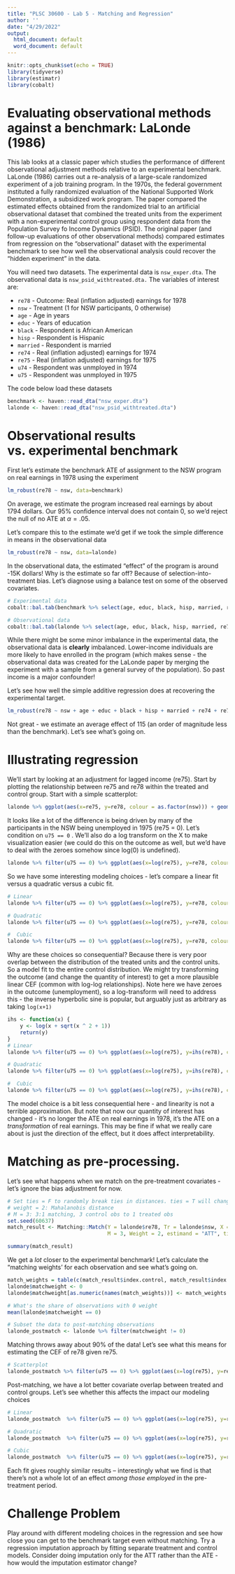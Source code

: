 ---
title: "PLSC 30600 - Lab 5 - Matching and Regression"
author: ''
date: "4/29/2022"
output:
  html_document: default
  word_document: default
---

```{r setup, include=FALSE}
knitr::opts_chunk$set(echo = TRUE)
library(tidyverse)
library(estimatr)
library(cobalt)
```

# Evaluating observational methods against a benchmark: LaLonde (1986)

This lab looks at a classic paper which studies the performance of different observational adjustment methods relative to an experimental benchmark. LaLonde (1986) carries out a re-analysis of a large-scale randomized experiment of a job training program. In the 1970s, the federal government instituted a fully randomized evaluation of the National Supported Work Demonstration, a subsidized work program. The paper compared the estimated effects obtained from the randomized trial to an artificial observational dataset that combined the treated units from the experiment with a non-experimental control group using respondent data from the Population Survey fo Income Dynamics (PSID). The original paper (and follow-up evaluations of other observational methods) compared estimates from regression on the "observational" dataset with the experimental benchmark to see how well the observational analysis could recover the "hidden experiment" in the data. 

You will need two datasets. The experimental data is `nsw_exper.dta`. The observational data is `nsw_psid_withtreated.dta.` The variables of interest are:

- `re78` -  Outcome: Real (inflation adjusted) earnings for 1978
- `nsw` -  Treatment (1 for NSW participants, 0 otherwise)
- `age` -  Age in years
- `educ` -  Years of education
- `black` -  Respondent is African American
- `hisp` -  Respondent is Hispanic
- `married` -  Respondent is married
- `re74` -  Real (inflation adjusted) earnings for 1974
- `re75` -  Real (inflation adjusted) earnings for 1975
- `u74` -  Respondent was unmployed in 1974
- `u75` -  Respondent was unmployed in 1975

The code below load these datasets

```{r, warning=F, message=F}
benchmark <- haven::read_dta("nsw_exper.dta")
lalonde <- haven::read_dta("nsw_psid_withtreated.dta")
```

# Observational results vs. experimental benchmark

First let's estimate the benchmark ATE of assignment to the NSW program on real earnings in 1978 using the experiment

```{r benchmark}
lm_robust(re78 ~ nsw, data=benchmark)
```
On average, we estimate the program increased real earnings by about 1794 dollars. Our 95\% confidence interval does not contain 0, so we'd reject the null of no ATE at $\alpha = .05$.

Let's compare this to the estimate we'd get if we took the simple difference in means in the observational data

```{r observational}
lm_robust(re78 ~ nsw, data=lalonde)
```

In the observational data, the estimated "effect" of the program is around -15K dollars! Why is the estimate so far off? Because of selection-into-treatment bias. Let's diagnose using a balance test on some of the observed covariates.

```{r balance}
# Experimental data
cobalt::bal.tab(benchmark %>% select(age, educ, black, hisp, married, re74, re75, u74, u75), treat=benchmark$nsw, binary="std", sd.denom="pooled")

# Observational data
cobalt::bal.tab(lalonde %>% select(age, educ, black, hisp, married, re74, re75, u74, u75), treat=lalonde$nsw, binary="std", sd.denom="pooled")

```

While there might be some minor imbalance in the experimental data, the observational data is **clearly** imbalanced. Lower-income individuals are more likely to have enrolled in the program (which makes sense - the observational data was created for the LaLonde paper by merging the experiment with a sample from a general survey of the population). So past income is a major confounder! 

Let's see how well the simple additive regression does at recovering the experimental target.

```{r regression}
lm_robust(re78 ~ nsw + age + educ + black + hisp + married + re74 + re75 + u74 + u75, data=lalonde)
```
Not great - we estimate an average effect of 115 (an order of magnitude less than the benchmark). Let's see what's going on.

# Illustrating regression

We'll start by looking at an adjustment for lagged income (re75). Start by plotting the relationship between re75 and re78 within the treated and control group. Start with a simple scatterplot:

```{r re75}
lalonde %>% ggplot(aes(x=re75, y=re78, colour = as.factor(nsw))) + geom_point() + xlab("Real earnings for 1975") + ylab("Real earnings for 1978") + scale_colour_manual("Treatment", values = c("dodgerblue", "darkorange")) + theme_bw()
```

It looks like a lot of the difference is being driven by many of the participants in the NSW being unemployed in 1975 (re75 = 0). Let's condition on `u75 == 0` . We'll also do a log transform on the X to make visualization easier (we could do this on the outcome as well, but we'd have to deal with the zeroes somehow since log(0) is undefined).

```{r}
lalonde %>% filter(u75 == 0) %>% ggplot(aes(x=log(re75), y=re78, colour = as.factor(nsw))) + geom_point() + xlab("Transformed real earnings for 1975") + ylab("Real earnings for 1978") + scale_colour_manual("Treatment", values = c("dodgerblue", "darkorange")) + theme_bw()
```


So we have some interesting modeling choices - let's compare a linear fit versus a quadratic versus a cubic fit.

```{r}
# Linear
lalonde %>% filter(u75 == 0) %>% ggplot(aes(x=log(re75), y=re78, colour = as.factor(nsw))) + geom_point(alpha = .1) + geom_smooth(method="lm_robust", formula = y ~ x) + xlab("Transformed real earnings for 1975") + ylab("Real earnings for 1978") + scale_colour_manual("Treatment", values = c("dodgerblue", "darkorange")) + theme_bw()

# Quadratic
lalonde %>% filter(u75 == 0) %>% ggplot(aes(x=log(re75), y=re78, colour = as.factor(nsw))) + geom_point(alpha = .1) + geom_smooth(method="lm_robust", formula = y ~ x + I(x^2)) + xlab("Transformed real earnings for 1975") + ylab("Real earnings for 1978") + scale_colour_manual("Treatment", values = c("dodgerblue", "darkorange")) + theme_bw()

#  Cubic
lalonde %>% filter(u75 == 0) %>% ggplot(aes(x=log(re75), y=re78, colour = as.factor(nsw))) + geom_point(alpha = .1) + geom_smooth(method="lm_robust", formula = y ~ x + I(x^2) + I(x^3)) + xlab("Transformed real earnings for 1975") + ylab("Real earnings for 1978") + scale_colour_manual("Treatment", values = c("dodgerblue", "darkorange")) + theme_bw()

```

Why are these choices so consequential? Because there is very poor overlap between the distribution of the treated units and the control units. So a model fit to the entire control distribution. We might try transforming the outcome (and change the quantity of interest) to get a more plausible linear CEF (common with log-log relationships). Note here we have zeroes in the outcome (unemployment), so a log-transform will need to address this - the inverse hyperbolic sine is popular, but arguably just as arbitrary as taking `log(x+1)`

```{r}
ihs <- function(x) {
    y <- log(x + sqrt(x ^ 2 + 1))
    return(y)
}
# Linear
lalonde %>% filter(u75 == 0) %>% ggplot(aes(x=log(re75), y=ihs(re78), colour = as.factor(nsw))) + geom_point(alpha=.1) + geom_smooth(method="lm_robust", formula = y ~ x) + xlab("Transformed real earnings for 1975") + ylab("Transformed real earnings for 1978") + scale_colour_manual("Treatment", values = c("dodgerblue", "darkorange")) + theme_bw()

# Quadratic
lalonde %>% filter(u75 == 0) %>% ggplot(aes(x=log(re75), y=ihs(re78), colour = as.factor(nsw))) + geom_point(alpha=.1)  + geom_smooth(method="lm_robust", formula = y ~ x + I(x^2)) + xlab("Transformed real earnings for 1975") + ylab("Transformed real earnings for 1978") + scale_colour_manual("Treatment", values = c("dodgerblue", "darkorange")) + theme_bw()

#  Cubic
lalonde %>% filter(u75 == 0) %>% ggplot(aes(x=log(re75), y=ihs(re78), colour = as.factor(nsw))) + geom_point(alpha=.1)  + geom_smooth(method="lm_robust", formula = y ~ x + I(x^2) + I(x^3)) + xlab("Transformed real earnings for 1975") + ylab("Transformed real earnings for 1978") + scale_colour_manual("Treatment", values = c("dodgerblue", "darkorange")) + theme_bw()

```

The model choice is a bit less consequential here - and linearity is not a terrible approximation. But note that now our quantity of interest has changed - it's no longer the ATE on real earnings in 1978, it's the ATE on a *transformation* of real earnings. This may be fine if what we really care about is just the direction of the effect, but it does affect interpretability.

# Matching as pre-processing.

Let's see what happens when we match on the pre-treatment covariates - let's ignore the bias adjustment for now.

```{r}
# Set ties = F to randomly break ties in distances. ties = T will change M to accomodate ties and increase the number of observations used - with lots of covariates, ties are rare so this doesn't matter much here.
# weight = 2: Mahalanobis distance
# M = 3: 3:1 matching, 3 control obs to 1 treated obs
set.seed(60637) 
match_result <- Matching::Match(Y = lalonde$re78, Tr = lalonde$nsw, X = lalonde %>% dplyr::select(age, educ, black, hisp, married, re74, re75, u74, u75),
                                M = 3, Weight = 2, estimand = "ATT", ties = F)

summary(match_result)
```
We get a *lot* closer to the experimental benchmark! Let's calculate the "matching weights' for each observation and see what's going on.

```{r}
match_weights = table(c(match_result$index.control, match_result$index.treated))/3 
lalonde$matchweight <- 0
lalonde$matchweight[as.numeric(names(match_weights))] <- match_weights # match_weights is the weight for each row number - this is a quick trick to assign the weights to the right rows

# What's the share of observations with 0 weight
mean(lalonde$matchweight == 0)

# Subset the data to post-matching observations
lalonde_postmatch <- lalonde %>% filter(matchweight != 0)

``` 
Matching throws away about 90\% of the data! Let's see what this means for estimating the CEF of re78 given re75.

```{r}
# Scatterplot
lalonde_postmatch %>% filter(u75 == 0) %>% ggplot(aes(x=log(re75), y=re78, colour = as.factor(nsw), size = matchweight)) + geom_point() +  xlab("Transformed real earnings for 1975") + ylab("Real earnings for 1978") + scale_colour_manual("Treatment", values = c("dodgerblue", "darkorange")) + theme_bw()
```

Post-matching, we have a lot better covariate overlap between treated and control groups. Let's see whether this affects the impact our modeling choices

```{r}
# Linear
lalonde_postmatch  %>% filter(u75 == 0) %>% ggplot(aes(x=log(re75), y=re78, colour = as.factor(nsw), size = matchweight, weight=matchweight)) + geom_point(aes(size=matchweight)) + geom_smooth(method="lm_robust", formula = y ~ x, size=1) + xlab("Transformed real earnings for 1975") + ylab("Real earnings for 1978") + scale_colour_manual("Treatment", values = c("dodgerblue", "darkorange")) + theme_bw()

# Quadratic
lalonde_postmatch  %>% filter(u75 == 0) %>% ggplot(aes(x=log(re75), y=re78, colour = as.factor(nsw), size = matchweight, weight=matchweight)) + geom_point(aes(size=matchweight)) + geom_smooth(method="lm_robust", formula = y ~ x + I(x^2), size=1) + xlab("Transformed real earnings for 1975") + ylab("Real earnings for 1978") + scale_colour_manual("Treatment", values = c("dodgerblue", "darkorange")) + theme_bw()

# Cubic
lalonde_postmatch  %>% filter(u75 == 0) %>% ggplot(aes(x=log(re75), y=re78, colour = as.factor(nsw), size = matchweight, weight=matchweight)) + geom_point(aes(size=matchweight)) + geom_smooth(method="lm_robust", formula = y ~ x + I(x^2) + I(x^3), size=1) + xlab("Transformed real earnings for 1975") + ylab("Real earnings for 1978") + scale_colour_manual("Treatment", values = c("dodgerblue", "darkorange")) + theme_bw()


```

Each fit gives roughly similar results -- interestingly what we find is that there's not a whole lot of an effect *among those employed* in the pre-treatment period.

# Challenge Problem

Play around with different modeling choices in the regression and see how close you can get to the benchmark target even without matching. Try a regression imputation approach by fitting separate treatment and control models. Consider doing imputation only for the ATT rather than the ATE - how would the imputation estimator change?